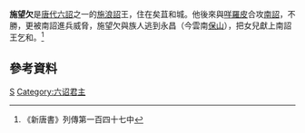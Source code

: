 '''施望欠'''是[[唐代|唐代]][[六詔|六詔]]之一的[[施浪詔|施浪詔]]王，住在矣苴和城。他後來與[[咩羅皮|咩羅皮]]合攻[[南詔|南詔]]，不勝，更被南詔進兵威脅，施望欠與族人逃到永昌（今雲南[[保山|保山]]），把女兒獻上南詔王乞和。<ref>《新唐書》列傳第一百四十七中</ref>

{{start box}}
{{s-before|？}}
{{s-title|[[六詔|六詔]][[施浪詔|施浪詔]]王}}
{{s-after|[[施望千|施望千]]}}
{{end box}}

==參考資料==
<div class="references-small">
<references/>
</div>
{{六詔君主}}
[[Category:唐朝人|S]]
[[Category:六诏君主|Category:六诏君主]]